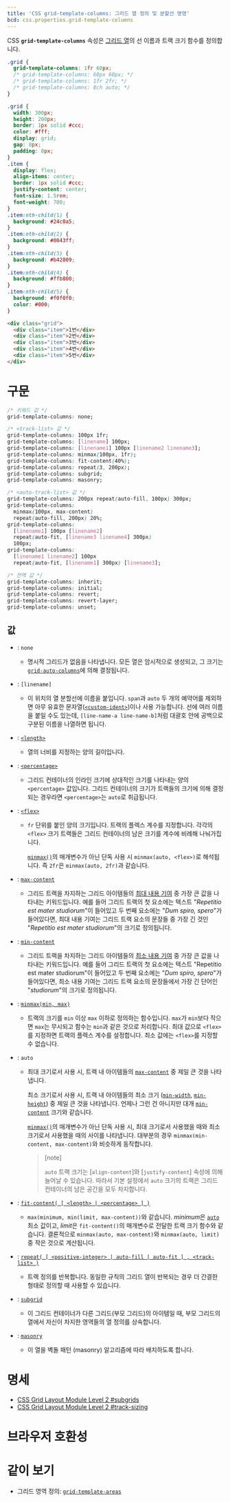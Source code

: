 ```yaml
---
title: 'CSS grid-template-columns: 그리드 열 정의 및 분할선 명명'
bcd: css.properties.grid-template-columns
---
```


CSS **`grid-template-columns`** 속성은 [그리드 열](https://developer.mozilla.org/en-US/docs/Glossary/Grid_Column)의 선 이름과 트랙 크기 함수를 정의합니다.

```css hidden name=demo
.grid {
  grid-template-columns: 1fr 60px;
  /* grid-template-columns: 60px 60px; */
  /* grid-template-columns: 1fr 2fr; */
  /* grid-template-columns: 8ch auto; */
}
```

```css hidden editable=false name=demo filename=style
.grid {
  width: 300px;
  height: 200px;
  border: 1px solid #ccc;
  color: #fff;
  display: grid;
  gap: 8px;
  padding: 8px;
}
.item {
  display: flex;
  align-items: center;
  border: 1px solid #ccc;
  justify-content: center;
  font-size: 1.5rem;
  font-weight: 700;
}
.item:nth-child(1) {
  background: #24c0a5;
}
.item:nth-child(2) {
  background: #0043ff;
}
.item:nth-child(3) {
  background: #b42809;
}
.item:nth-child(4) {
  background: #ffb800;
}
.item:nth-child(5) {
  background: #f0f0f0;
  color: #000;
}
```

```html hidden name=demo
<div class="grid">
  <div class="item">1번</div>
  <div class="item">2번</div>
  <div class="item">3번</div>
  <div class="item">4번</div>
  <div class="item">5번</div>
</div>
```

<LiveExample height={240} lang="css" name="demo" />

# 구문

```css
/* 키워드 값 */
grid-template-columns: none;

/* <track-list> 값 */
grid-template-columns: 100px 1fr;
grid-template-columns: [linename] 100px;
grid-template-columns: [linename1] 100px [linename2 linename3];
grid-template-columns: minmax(100px, 1fr);
grid-template-columns: fit-content(40%);
grid-template-columns: repeat(3, 200px);
grid-template-columns: subgrid;
grid-template-columns: masonry;

/* <auto-track-list> 값 */
grid-template-columns: 200px repeat(auto-fill, 100px) 300px;
grid-template-columns:
  minmax(100px, max-content)
  repeat(auto-fill, 200px) 20%;
grid-template-columns:
  [linename1] 100px [linename2]
  repeat(auto-fit, [linename3 linename4] 300px)
  100px;
grid-template-columns:
  [linename1 linename2] 100px
  repeat(auto-fit, [linename1] 300px) [linename3];

/* 전역 값 */
grid-template-columns: inherit;
grid-template-columns: initial;
grid-template-columns: revert;
grid-template-columns: revert-layer;
grid-template-columns: unset;
```

## 값

- : `none`
  - 명시적 그리드가 없음을 나타냅니다. 모든 열은 암시적으로 생성되고, 그 크기는 [`grid-auto-columns`]에 의해 결정됩니다.
- : `[linename]`
  - 이 위치의 열 분할선에 이름을 붙입니다. `span`과 `auto` 두 개의 예약어를 제외하면 아무 유효한 문자열([`<custom-ident>`])이나 사용 가능합니다. 선에 여러 이름을 붙일 수도 있는데, `[line-name-a line-name-b]`처럼 대괄호 안에 공백으로 구분된 이름을 나열하면 됩니다.
- : [`<length>`](./length)
  - 열의 너비를 지정하는 양의 길이입니다.
- : [`<percentage>`](./percentage)
  - 그리드 컨테이너의 인라인 크기에 상대적인 크기를 나타내는 양의 `<percentage>` 값입니다. 그리드 컨테이너의 크기가 트랙들의 크기에 의해 결정되는 경우라면 `<percentage>`는 `auto`로 취급됩니다.
- : [`<flex>`]

  - `fr` 단위를 붙인 양의 크기입니다. 트랙의 플렉스 계수를 지정합니다. 각각의 `<flex>` 크기 트랙들은 그리드 컨테이너의 남은 크기를 계수에 비례해 나눠가집니다.

    [`minmax()`]의 매개변수가 아닌 단독 사용 시 `minmax(auto, <flex>)`로 해석됩니다. 즉 `2fr`은 `minmax(auto, 2fr)`과 같습니다.

- : [`max-content`]
  - 그리드 트랙을 차지하는 그리드 아이템들의 [최대 내용 기여](https://www.w3.org/TR/css-sizing-3/#max-content) 중 가장 큰 값을 나타내는 키워드입니다. 예를 들어 그리드 트랙의 첫 요소에는 텍스트 "_Repetitio est mater studiorum_"이 들어있고 두 번째 요소에는 "_Dum spiro, spero_"가 들어있다면, 최대 내용 기여는 그리드 트랙 요소의 문장들 중 가장 긴 것인 "_Repetitio est mater studiorum_"의 크기로 정의됩니다.
- : [`min-content`]
  - 그리드 트랙을 차지하는 그리드 아이템들의 [최소 내용 기여](https://www.w3.org/TR/css-sizing-3/#min-content) 중 가장 큰 값을 나타내는 키워드입니다. 예를 들어 그리드 트랙의 첫 요소에는 텍스트 "Repetitio est mater studiorum"이 들어있고 두 번째 요소에는 "_Dum spiro, spero_"가 들어있다면, 최소 내용 기여는 그리드 트랙 요소의 문장들에서 가장 긴 단어인 "_studiorum_"의 크기로 정의됩니다.
- : [`minmax(min, max)`][`minmax()`]
  - 트랙의 크기를 `min` 이상 `max` 이하로 정의하는 함수입니다. `max`가 `min`보다 작으면 `max`는 무시되고 함수는 `min`과 같은 것으로 처리합니다. 최대 값으로 `<flex>`를 지정하면 트랙의 플렉스 계수를 설정합니다. 최소 값에는 `<flex>`를 지정할 수 없습니다.
- : `auto`

  - 최대 크기로서 사용 시, 트랙 내 아이템들의 [`max-content`] 중 제일 큰 것을 나타냅니다.

    최소 크기로서 사용 시, 트랙 내 아이템들의 최소 크기 ([`min-width`], [`min-height`]) 중 제일 큰 것을 나타냅니다. 언제나 그런 건 아니지만 대개 [`min-content`] 크기와 같습니다.

    [`minmax()`]의 매개변수가 아닌 단독 사용 시, 최대 크기로서 사용했을 때와 최소 크기로서 사용했을 때의 사이를 나타냅니다. 대부분의 경우 `minmax(min-content, max-content)`와 비슷하게 동작합니다.

    > [note]
    >
    > `auto` 트랙 크기는 [`align-content`]와 [`justify-content`] 속성에 의해 늘어날 수 있습니다. 따라서 기본 설정에서 `auto` 크기의 트랙은 그리드 컨테이너의 남은 공간을 모두 차지합니다.

- : [`fit-content( [ <length> | <percentage> ] )`][`fit-content()`]
  - `max(minimum, min(limit, max-content))`와 같습니다. *minimum*은 [`auto`](#term-auto) 최소 값이고, *limit*은 `fit-content()`의 매개변수로 전달한 트랙 크기 함수와 같습니다. 결론적으로 `minmax(auto, max-content)`와 `minmax(auto, limit)` 중 작은 것으로 계산됩니다.
- : [`repeat( [ <positive-integer> | auto-fill | auto-fit ] , <track-list> )`][`repeat()`]
  - 트랙 정의를 반복합니다. 동일한 규칙의 그리드 열이 반복되는 경우 더 간결한 형태로 정의할 때 사용할 수 있습니다.
- : [`subgrid`]
  - 이 그리드 컨테이너가 다른 그리드(부모 그리드)의 아이템일 때, 부모 그리드의 열에서 자신이 차지한 영역들의 열 정의를 상속합니다.
- : [`masonry`] <Experimental />
  - 이 열을 벽돌 패턴 (masonry) 알고리즘에 따라 배치하도록 합니다.

# 명세

- [CSS Grid Layout Module Level 2 #subgrids](https://drafts.csswg.org/css-grid/#subgrids)
- [CSS Grid Layout Module Level 2 #track-sizing](https://drafts.csswg.org/css-grid/#track-sizing)

# 브라우저 호환성

<BrowserCompat data={props.bcd} />

# 같이 보기

- 그리드 영역 정의: [`grid-template-areas`](./grid-template-areas)

[`<custom-ident>`]: https://developer.mozilla.org/en-US/docs/Web/CSS/custom-ident
[`<flex>`]: https://developer.mozilla.org/en-US/docs/Web/CSS/flex_value
[`align-content]: https://developer.mozilla.org/en-US/docs/Web/CSS/align-content
[`fit-content()`]: https://developer.mozilla.org/en-US/docs/Web/CSS/fit-content_function
[`grid-auto-columns`]: https://developer.mozilla.org/en-US/docs/Web/CSS/grid-auto-columns
[`jusfity-content`]: https://developer.mozilla.org/en-US/docs/Web/CSS/justify-content
[`masonry`]: https://developer.mozilla.org/en-US/docs/Web/CSS/CSS_grid_layout/Masonry_layout
[`max-content`]: https://developer.mozilla.org/en-US/docs/Web/CSS/max-content
[`min-content`]: https://developer.mozilla.org/en-US/docs/Web/CSS/min-content
[`min-height`]: https://developer.mozilla.org/en-US/docs/Web/CSS/min-height
[`min-width`]: https://developer.mozilla.org/en-US/docs/Web/CSS/min-width
[`minmax()`]: https://developer.mozilla.org/en-US/docs/Web/CSS/minmax
[`repeat()`]: https://developer.mozilla.org/en-US/docs/Web/CSS/repeat
[`subgrid`]: https://developer.mozilla.org/en-US/docs/Web/CSS/CSS_grid_layout/Subgrid
